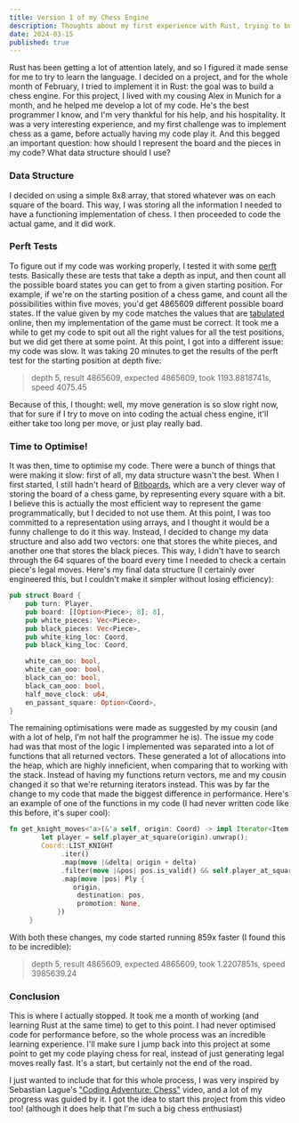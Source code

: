 ```yaml
---
title: Version 1 of my Chess Engine
description: Thoughts about my first experience with Rust, trying to build a chess engine.
date: 2024-03-15
published: true
---
```


Rust has been getting a lot of attention lately, and so I figured it made sense for me to try to learn the language. 
I decided on a project, and for the whole month of February, I tried to implement it in Rust: the goal was to build a chess engine.
For this project, I lived with my cousing Alex in Munich for a month, and he helped me develop a lot of my code. He's the best programmer I know, and I'm very thankful for his help, and his hospitality.
It was a very interesting experience, and my first challenge was to implement chess as a game, before actually having my code play it. And this begged an important question: how should I represent the board and the pieces in my code? What data structure should I use?

### Data Structure

I decided on using a simple 8x8 array, that stored whatever was on each square of the board. This way, I was storing all the information I needed to have a functioning implementation of chess. I then proceeded to code the actual game, and it did work. 

### Perft Tests

To figure out if my code was working properly, I tested it with some <a className="link" href="https://www.chessprogramming.org/Perft" target="_blank">perft</a> tests. Basically these are tests that take a depth as input, and then count all the possible board states you can get to from a given starting position. For example, if we're on the starting position of a chess game, and count all the possibilities within five moves, you'd get 4865609 different possible board states. If the value given by my code matches the values that are <a className="link" href="https://www.chessprogramming.org/Perft_Results" target="_blank">tabulated</a> online, then my implementation of the game must be correct. It took me a while to get my code to spit out all the right values for all the test positions, but we did get there at some point. 
At this point, I got into a different issue: my code was slow. It was taking 20 minutes to get the results of the perft test for the starting position at depth five:

> depth 5, result 4865609, expected 4865609, took 1193.8818741s, speed 4075.45

Because of this, I thought: well, my move generation is so slow right now, that for sure if I try to move on into coding the actual chess engine, it'll either take too long per move, or just play really bad.

### Time to Optimise! 

It was then, time to optimise my code. There were a bunch of things that were making it slow: first of all, my data structure wasn't the best. When I first started, I still hadn't heard of <a className="link" href="https://www.chessprogramming.org/Bitboards" target="_blank">Bitboards</a>, which are a very clever way of storing the board of a chess game, by representing every square with a bit. I believe this is actually the most efficient way to represent the game programmatically, but I decided to not use them. At this point, I was too committed to a representation using arrays, and I thought it would be a funny challenge to do it this way.
Instead, I decided to change my data structure and also add two vectors: one that stores the white pieces, and another one that stores the black pieces. This way, I didn't have to search through the 64 squares of the board every time I needed to check a certain piece's legal moves. 
Here's my final data structure (I certainly over engineered this, but I couldn't make it simpler without losing efficiency):

``` rust
pub struct Board {
    pub turn: Player,
    pub board: [[Option<Piece>; 8]; 8],
    pub white_pieces: Vec<Piece>,
    pub black_pieces: Vec<Piece>,
    pub white_king_loc: Coord,
    pub black_king_loc: Coord,

    white_can_oo: bool,
    white_can_ooo: bool,
    black_can_oo: bool,
    black_can_ooo: bool,
    half_move_clock: u64,
    en_passant_square: Option<Coord>,
}
```
The remaining optimisations were made as suggested by my cousin (and with a lot of help, I'm not half the programmer he is). The issue my code had was that most of the logic I implemented was separated into a lot of functions that all returned vectors. These generated a lot of allocations into the heap, which are highly inneficient, when comparing that to working with the stack. Instead of having my functions return vectors, me and my cousin changed it so that we're returning iterators instead. This was by far the change to my code that made the biggest difference in performance. Here's an example of one of the functions in my code (I had never written code like this before, it's super cool):
``` rust
fn get_knight_moves<'a>(&'a self, origin: Coord) -> impl Iterator<Item = Ply> + 'a {
        let player = self.player_at_square(origin).unwrap();
        Coord::LIST_KNIGHT
             .iter()
             .map(move |&delta| origin + delta)
             .filter(move |&pos| pos.is_valid() && self.player_at_square(pos) != Some(player))
             .map(move |pos| Ply {
                origin,
                 destination: pos,
                 promotion: None,
            })
     }
```

With both these changes, my code started running 859x faster (I found this to be incredible):

> depth 5, result 4865609, expected 4865609, took 1.2207851s, speed 3985639.24

### Conclusion

This is where I actually stopped. It took me a month of working (and learning Rust at the same time) to get to this point. I had never optimised code for performance before, so the whole process was an incredible learning experience. I'll make sure I jump back into this project at some point to get my code playing chess for real, instead of just generating legal moves really fast. It's a start, but certainly not the end of the road.

I just wanted to include that for this whole process, I was very inspired by Sebastian Lague's <a className="link" target="_blank" href="https://www.youtube.com/watch?v=U4ogK0MIzqk">"Coding Adventure: Chess"</a> video, and a lot of my progress was guided by it. I got the idea to start this project from this video too! (although it does help that I'm such a big chess enthusiast)
